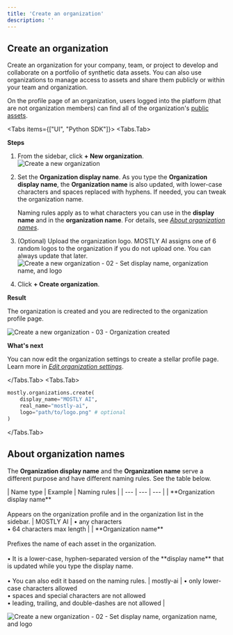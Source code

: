 ```yaml
---
title: 'Create an organization'
description: ''
---
```



## Create an organization

Create an organization for your company, team, or project to develop and collaborate on a portfolio of synthetic data assets. You can also use organizations to manage access to assets and share them publicly or within your team and organization.

On the profile page of an organization, users logged into the platform (that are not organization members) can find all of the organization's [public assets](/public-private-assets).

<Tabs items={["UI", "Python SDK"]}>
<Tabs.Tab>

**Steps**

1. From the sidebar, click **+ New organization**.
    <Image 
        src="/docs/docimages/organizations/create-01-sidebar-new-organization.webp"
        alt="Create a new organization"
        width={250}
        height={300}
    />
2. Set the **Organization display name**.
    <CustomCallout>
    As you type the **Organization display name**, the **Organization name** is also updated, with lower-case characters and spaces replaced with hyphens. If needed, you can tweak the organization name.
    
    Naming rules apply as to what characters you can use in the **display name** and in the **organization name**. For details, see [_About organization names_](#about-organization-names).
    </CustomCallout>
3. (Optional) Upload the organization logo.
    MOSTLY AI assigns one of 6 random logos to the organization if you do not upload one. You can always update that later.
    <Image 
        src="/docs/docimages/organizations/create-02-set-names-logo.webp"
        alt="Create a new organization - 02 - Set display name, organization name, and logo"
        width={400}
        height={300}
    />
4. Click **+ Create organization**.

**Result**

The organization is created and you are redirected to the organization profile page.

<Image 
    src="/docs/docimages/organizations/create-03-result.webp"
    alt="Create a new organization - 03 - Organization created"
    width={700}
    height={300}
/>

**What's next**

You can now edit the organization settings to create a stellar profile page. Learn more in [_Edit organization settings_](/organizations/edit-settings).

</Tabs.Tab>
<Tabs.Tab>

```python copy filename="python"
mostly.organizations.create(
    display_name="MOSTLY AI",
    real_name="mostly-ai",
    logo="path/to/logo.png" # optional
)
```

</Tabs.Tab>
</Tabs>

## About organization names

The **Organization display name** and the **Organization name** serve a different purpose and have different naming rules. See the table below.

<div className="left_align_right_aligned_md_table_column"></div>
| Name type | Example | Naming rules |
| --- | --- | --- |
| **Organization display name**<br /><br />Appears on the organization profile and in the organization list in the sidebar. | MOSTLY&nbsp;AI | • any characters<br />• 64 characters max length |
| **Organization name**<br /><br />Prefixes the name of each asset in the organization.<br /><br />• It is a lower-case, hyphen-separated version of the **display name** that is updated while you type the display name.<br /><br />• You can also edit it based on the naming rules. | <span style={{ display: "inline-block", fontFamily: "monospace", backgroundColor: "#E9E9E9", whiteSpace: "nowrap", padding: "2px 4px", borderRadius: "6px" }}>mostly-ai</span> | • only lower-case characters allowed<br />• spaces and special characters are not allowed<br />• leading, trailing, and double-dashes are not allowed |

<Image 
    src="/docs/docimages/organizations/organizations-names-explained.webp"
    alt="Create a new organization - 02 - Set display name, organization name, and logo"
    width={900}
    height={300}
/>
